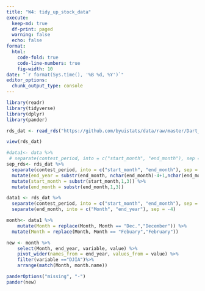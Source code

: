 ```yaml
---
title: "W4: tidy_up_stock_data"
execute:
  keep-md: true
  df-print: paged
  warning: false
  echo: false
format:
  html:
    code-fold: true
    code-line-numbers: true
    fig-width: 10
date: "`r format(Sys.time(), '%B %d, %Y')`"
editor_options: 
  chunk_output_type: console
---
```


```r
library(readr)
library(tidyverse)
library(dplyr)
library(pander)
```

```r
rds_dat <- read_rds("https://github.com/byuistats/data/raw/master/Dart_Expert_Dow_6month_anova/Dart_Expert_Dow_6month_anova.RDS")
```

```r
view(rds_dat)
```

```r
#data1<- data %>%
 # separate(contest_period, into = c("start_month", "end_month"), sep = "-")
sep_rds<- rds_dat %>%
  separate(contest_period, into = c("start_month", "end_month"), sep = "-") %>%
  mutate(end_year = substr(end_month, nchar(end_month)-4+1,nchar(end_month))) %>%
  mutate(start_month = substr(start_month,1,3)) %>%
  mutate(end_month = substr(end_month,1,3))
```

```r
data1 <- rds_dat %>%
  separate(contest_period, into = c("start_month", "end_month"), sep = "-") %>%
  separate(end_month, into = c("Month", "end_year"), sep = -4)
```

```r
month<- data1 %>%
    mutate(Month = replace(Month, Month == "Dec.","December")) %>%
  mutate(Month = replace(Month, Month == "Febuary","February"))
```

```r
new <- month %>%
    select(Month, end_year, variable, value) %>%
    pivot_wider(names_from = end_year, values_from = value) %>%
    filter(variable =="DJIA")%>%
    arrange(match(Month, month.name))
```

```r
panderOptions("missing", "-")
pander(new)
```
